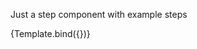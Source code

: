
<Meta title="molecules/StepView" component={StepView} />


Just a step component with example steps

<Canvas>
    <Story
        name="Normal"
        args={{
            steps: ["Profil użytkownika", "Znajomi", "Polubione"],
            activeStepIndex: 1
        }}
    >
        {Template.bind({})}
    </Story>
</Canvas>